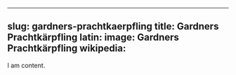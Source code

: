 
---
slug: gardners-prachtkaerpfling
title: Gardners Prachtkärpfling
latin:
image: Gardners Prachtkärpfling
wikipedia: 
---

I am content.
